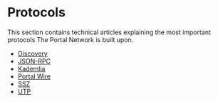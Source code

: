 # Protocols

This section contains technical articles explaining the most important protocols The Portal Network is built upon.

- [Discovery](./protocols/discovery.mdx)
- [JSON-RPC](./protocols/json_rpc.mdx)
- [Kademlia](./protocols/kademlia.mdx)
- [Portal Wire](./protocols/portal_wire.mdx)
- [SSZ](./protocols/ssz.mdx)
- [UTP](./protocols/utp.mdx)
